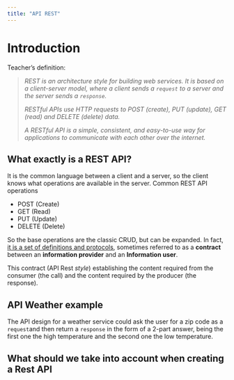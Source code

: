 ```yaml
---
title: "API REST"
---
```


# Introduction
Teacher's definition:

> _REST is an architecture style for building web services. It is based on a client-server model, where a client sends a `request` to a server and the server sends a `response`._
>
> _RESTful APIs use HTTP requests to POST (create), PUT (update), GET (read) and DELETE (delete) data._
>
> _A RESTful API is a simple, consistent, and easy-to-use way for applications to communicate with each other over the internet._

## What exactly is a REST API?
It is the common language between a client and a server, so the client knows what operations are available in the server.
Common REST API operations

- POST (Create)
- GET (Read)
- PUT (Update)
- DELETE (Delete)

So the base operations are the classic CRUD, but can be expanded. In fact, [it is a set of definitions and protocols](https://www.redhat.com/en/topics/api/what-is-a-rest-api), sometimes referred to as a **contract** between an **information provider** and an **Information user**.

This contract (API Rest _style_) establishing the content required from the consumer (the call) and the content required by the producer (the response).

:::{.callout-note}
## API Weather example
The API design for a weather service could ask the user for a zip code as a `request`and then return a `response` in the form of a 2-part answer, being the first one the high temperature and the second one the low temperature.
:::

## What should we take into account when creating a Rest API
